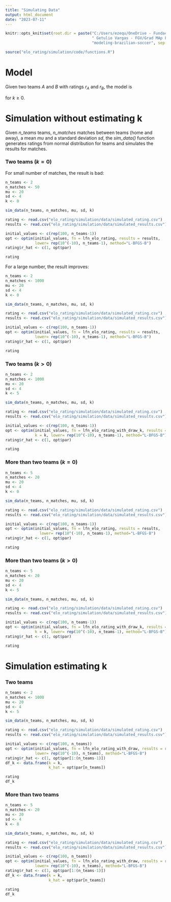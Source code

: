 ```yaml
---
title: "Simulating Data"
output: html_document
date: "2023-07-11"
---
```


```r
knitr::opts_knit$set(root.dir = paste("C:/Users/ezequ/OneDrive - Fundacao",
                                      " Getulio Vargas - FGV/Grad MAp FGV/IC/",
                                      "modeling-brazilian-soccer", sep = ""))
```

```r
source("elo_rating/simulation/code/functions.R")
```

# Model

Given two teams $A$ and $B$ with ratings $r_A$ and $r_B$, the model is

```{=latex}
\begin{align*}
  \mathbb{P}(A \ wins) = \frac{r_A^2}{r_A^2 + r_B^2 + r_A r_B k}
  \\
  \mathbb{P}(B \ wins) = \frac{r_B^2}{r_A^2 + r_B^2 + r_A r_B k}
  \\
  \mathbb{P}(draw) = \frac{r_A r_B k}{r_A^2 + r_B^2 + r_A r_B k}

\end{align*}
```
for $k \ge 0$.

# Simulation without estimating k

Given *n_teams* teams, *n_matches* matches between teams (home and away), a mean
*mu* and a standard deviation *sd*, the *sim_data()* function generates ratings 
from normal distribution for teams and simulates the results for matches.

### Two teams ($k = 0$)

For small number of matches, the result is bad:

```r
n_teams <- 2
n_matches <- 50
mu <- 20
sd <- 4
k <- 0

sim_data(n_teams, n_matches, mu, sd, k)

rating <- read.csv("elo_rating/simulation/data/simulated_rating.csv")
results <- read.csv("elo_rating/simulation/data/simulated_results.csv")

initial_values <- c(rep(100, n_teams-1))
opt <- optim(initial_values, fn = lfn_elo_rating, results = results,
             lower= rep(10^(-10), n_teams-1), method="L-BFGS-B")
rating$r_hat <- c(1, opt$par)

rating
```

For a large number, the result improves:

```r
n_teams <- 2
n_matches <- 1000
mu <- 20
sd <- 4
k <- 0

sim_data(n_teams, n_matches, mu, sd, k)

rating <- read.csv("elo_rating/simulation/data/simulated_rating.csv")
results <- read.csv("elo_rating/simulation/data/simulated_results.csv")

initial_values <- c(rep(100, n_teams-1))
opt <- optim(initial_values, fn = lfn_elo_rating, results = results,
             lower= rep(10^(-10), n_teams-1), method="L-BFGS-B")
rating$r_hat <- c(1, opt$par)

rating
```

### Two teams ($k > 0$)

```r
n_teams <- 2
n_matches <- 1000
mu <- 20
sd <- 4
k <- 5

sim_data(n_teams, n_matches, mu, sd, k)

rating <- read.csv("elo_rating/simulation/data/simulated_rating.csv")
results <- read.csv("elo_rating/simulation/data/simulated_results.csv")

initial_values <- c(rep(100, n_teams-1))
opt <- optim(initial_values, fn = lfn_elo_rating_with_draw_k, results = results, 
             k = k, lower= rep(10^(-10), n_teams-1), method="L-BFGS-B")
rating$r_hat <- c(1, opt$par)

rating
```

### More than two teams ($k = 0$)

```r
n_teams <- 5
n_matches <- 20
mu <- 20
sd <- 4
k <- 0

sim_data(n_teams, n_matches, mu, sd, k)

rating <- read.csv("elo_rating/simulation/data/simulated_rating.csv")
results <- read.csv("elo_rating/simulation/data/simulated_results.csv")

initial_values <- c(rep(100, n_teams-1))
opt <- optim(initial_values, fn = lfn_elo_rating, results = results,
               lower= rep(10^(-10), n_teams-1), method="L-BFGS-B")
rating$r_hat <- c(1, opt$par)

rating

```

### More than two teams ($k > 0$)

```r
n_teams <- 5
n_matches <- 20
mu <- 20
sd <- 4
k <- 5

sim_data(n_teams, n_matches, mu, sd, k)

rating <- read.csv("elo_rating/simulation/data/simulated_rating.csv")
results <- read.csv("elo_rating/simulation/data/simulated_results.csv")

initial_values <- c(rep(100, n_teams-1))
opt <- optim(initial_values, fn = lfn_elo_rating_with_draw_k, results = results, 
             k = k, lower= rep(10^(-10), n_teams-1), method="L-BFGS-B")
rating$r_hat <- c(1, opt$par)

rating

```

# Simulation estimating k

### Two teams

```r
n_teams <- 2
n_matches <- 1000
mu <- 20
sd <- 4
k <- 5

sim_data(n_teams, n_matches, mu, sd, k)

rating <- read.csv("elo_rating/simulation/data/simulated_rating.csv")
results <- read.csv("elo_rating/simulation/data/simulated_results.csv")

initial_values <- c(rep(100, n_teams))
opt <- optim(initial_values, fn = lfn_elo_rating_with_draw, results = results,
             lower= rep(10^(-10), n_teams), method="L-BFGS-B")
rating$r_hat <- c(1, opt$par[1:(n_teams-1)])
df_k <- data.frame(k = k,
                   k_hat = opt$par[n_teams])

rating
df_k
```

### More than two teams

```r
n_teams <- 5
n_matches <- 20
mu <- 20
sd <- 4
k <- 8

sim_data(n_teams, n_matches, mu, sd, k)

rating <- read.csv("elo_rating/simulation/data/simulated_rating.csv")
results <- read.csv("elo_rating/simulation/data/simulated_results.csv")

initial_values <- c(rep(100, n_teams))
opt <- optim(initial_values, fn = lfn_elo_rating_with_draw, results = results,
             lower= rep(10^(-10), n_teams), method="L-BFGS-B")
rating$r_hat <- c(1, opt$par[1:(n_teams-1)])
df_k <- data.frame(k = k,
                   k_hat = opt$par[n_teams])

rating
df_k
```

